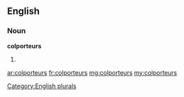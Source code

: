 ==English==

===Noun===
'''colporteurs'''

# {{plural of|colporteur}}

[[Category:English plurals]]

[[ar:colporteurs]]
[[fr:colporteurs]]
[[mg:colporteurs]]
[[my:colporteurs]]